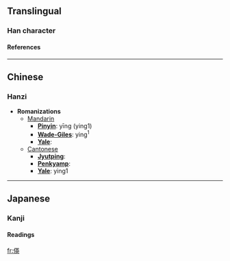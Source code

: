 ==Translingual==
===Han character===
{{Han char|rad=人|as=09|sn=11|four=2423<sub>5</sub>|canj=人廿中大 (OTLK)}}
====References====
{{Han ref|kx=0109.190|dkj=00827|hdz=10186.160|uh=5040|ud=20544|bh=D463|bd=54371}}
----

==Chinese==
===Hanzi===


* '''Romanizations'''
** [[Mandarin]]
*** '''[[Pinyin]]''': yīng (ying1)
*** '''[[Wade-Giles]]''': ying<sup>1</sup>
*** '''[[Yale]]''': 
**[[Cantonese]]
***'''[[Jyutping]]''':
***'''[[Penkyamp]]''': 
***'''[[Yale]]''': ying1


----
==Japanese==
===Kanji===
{{ja-kanji|grade=|rs=人09}}
====Readings====
{{ja-readings|on=[[えい]] (ei)|kun=[[はなぶさ]] (hanabusa)}}




[[fr:偀]]
